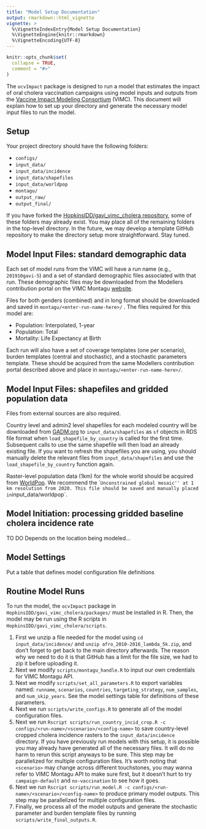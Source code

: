 ```yaml
---
title: "Model Setup Documentation"
output: rmarkdown::html_vignette
vignette: >
  %\VignetteIndexEntry{Model Setup Documentation}
  %\VignetteEngine{knitr::rmarkdown}
  %\VignetteEncoding{UTF-8}
---
```


```r
knitr::opts_chunk$set(
  collapse = TRUE,
  comment = "#>"
)
```


The `ocvImpact` package is designed to run a model that estimates the impact of oral cholera vaccination campaigns using model inputs and outputs from the [Vaccine Impact Modeling Consortium](https://www.vaccineimpact.org/) (VIMC). This document will explain how to set up your directory and generate the necessary model input files to run the model.


## Setup
Your project directory should have the following folders:

* `configs/`
* `input_data/`
* `input_data/incidence`
* `input_data/shapefiles`
* `input_data/worldpop`
* `montagu/`
* `output_raw/`
* `output_final/`

If you have forked the [HopkinsIDD/gavi_vimc_cholera repository](https://github.com/HopkinsIDD/gavi_vimc_cholera), some of these folders may already exist. You may place all of the remaining folders in the top-level directory. In the future, we may develop a template GitHub repository to make the directory setup more straightforward. Stay tuned.


## Model Input Files: standard demographic data
Each set of model runs from the VIMC will have a run name (e.g., `201910gavi-5`) and a set of standard demographic files associated with that run. These demographic files may be downloaded from the Modellers contribution portal on the VIMC Montagu [website](https://montagu.vaccineimpact.org/). 

Files for both genders (combined) and in long format should be downloaded and saved in `montagu/<enter-run-name-here>/` . The files required for this model are:

* Population: Interpolated, 1-year
* Population: Total
* Mortality: Life Expectancy at Birth

Each run will also have a set of coverage templates (one per scenario), burden templates (central and stochastic), and a stochastic parameters template. These should be acquired from the same Modellers contribution portal described above and place in `montagu/<enter-run-name-here>/`.


## Model Input Files: shapefiles and gridded population data
Files from external sources are also required. 

Country level and admin2 level shapefiles for each modeled country will be downloaded from [GADM.org](https://gadm.org) to `input_data/shapefiles` as `sf` objects in RDS file format when `load_shapefile_by_country` is called for the first time. Subsequent calls to use the same shapefile will then load an already existing file. If you want to refresh the shapefiles you are using, you should manually delete the relevant files from `input_data/shapefiles` and use the `load_shapefile_by_country` function again.

Raster-level population data (1km) for the whole world should be acquired from [WorldPop](https://www.worldpop.org/project/categories?id=3). We recommend the ``Unconstrained global mosaic'' at 1 km resolution from 2020. This file should be saved and manually placed in `input_data/worldpop`.


## Model Initiation: processing gridded baseline cholera incidence rate
TO DO
Depends on the location being modeled...


## Model Settings
Put a table that defines model configuration file definitions


## Routine Model Runs

To run the model, the `ocvImpact` package in `HopkinsIDD/gavi_vimc_cholera/packages/` must be installed in R. Then, the model may be run using the R scripts in `HopkinsIDD/gavi_vimc_cholera/scripts`. 

1. First we unzip a file needed for the model using `cd input_data/incidence/` and `unzip afro_2010-2016_lambda_5k.zip`, and don't forget to get back to the main directory afterwards. The reason why we need to do it is that GitHub has a limit for the file size, we had to zip it before uploading it. 
1. Next we modify `scripts/montagu_handle.R` to input our own credentials for VIMC Montagu API. 
1. Next we modify `scripts/set_all_parameters.R` to export variables named: `runname`, `scenarios`, `countries`, `targeting_strategy`, `num_samples`, and `num_skip_years`. See the model settings table for definitions of these parameters.
1. Next we run `scripts/write_configs.R` to generate all of the model configuration files.
1. Next we run `Rscript scripts/run_country_incid_crop.R -c configs/<run-name>/<scenario>/<config-name>` to save country-level cropped cholera incidence rasters to the `input_data/incidence` directory. If you have previously run models with this setup, it is possible you may already have generated all of the necessary files. It will do no harm to rerun this script anyways to be sure. This step may be parallelized for multiple configuration files. It's worth noting that `<scenario>` may change across different touchstones, you may wanna refer to VIMC Montagu API to make sure first, but it doesn't hurt to try `campaign-default` and `no-vaccination` to see how it goes. 
1. Next we run `Rscript scripts/run_model.R -c configs/<run-name>/<scenario>/<config-name>` to produce primary model outputs. This step may be parallelized for multiple configuration files.
1. Finally, we process all of the model outputs and generate the stochastic parameter and burden template files by running `scripts/write_final_outputs.R`.


